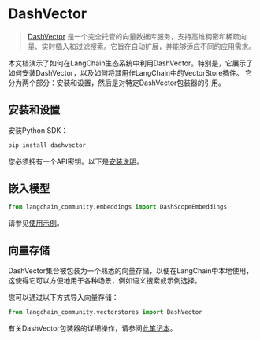 # DashVector

> [DashVector](https://help.aliyun.com/document_detail/2510225.html) 是一个完全托管的向量数据库服务，支持高维稠密和稀疏向量、实时插入和过滤搜索。它旨在自动扩展，并能够适应不同的应用需求。

本文档演示了如何在LangChain生态系统中利用DashVector。特别是，它展示了如何安装DashVector，以及如何将其用作LangChain中的VectorStore插件。
它分为两个部分：安装和设置，然后是对特定DashVector包装器的引用。

## 安装和设置


安装Python SDK：

```bash
pip install dashvector
```

您必须拥有一个API密钥。以下是[安装说明](https://help.aliyun.com/document_detail/2510223.html)。


## 嵌入模型

```python
from langchain_community.embeddings import DashScopeEmbeddings
```

请参见[使用示例](/docs/integrations/vectorstores/dashvector)。


## 向量存储

DashVector集合被包装为一个熟悉的向量存储，以便在LangChain中本地使用，
这使得它可以方便地用于各种场景，例如语义搜索或示例选择。

您可以通过以下方式导入向量存储：
```python
from langchain_community.vectorstores import DashVector
```

有关DashVector包装器的详细操作，请参阅[此笔记本](/docs/integrations/vectorstores/dashvector)。
